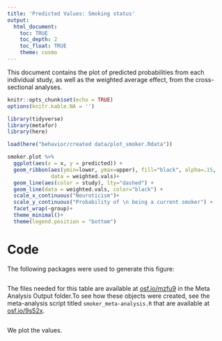 ```yaml
---
title: 'Predicted Values: Smoking status'
output: 
  html_document:
    toc: TRUE
    toc_depth: 2
    toc_float: TRUE
    theme: cosmo
---
```


This document contains the plot of predicted probabilities from each individual study, as well as the weighted average effect, from the cross-sectional analyses.

```r
knitr::opts_chunk$set(echo = TRUE)
options(knitr.kable.NA = '')
```


```r
library(tidyverse)
library(metafor)
library(here)
```


```r
load(here("behavior/created data/plot_smoker.Rdata"))
```

```r
smoker.plot %>%
  ggplot(aes(x = x, y = predicted)) +
  geom_ribbon(aes(ymin=lower, ymax=upper), fill="black", alpha=.15,
              data = weighted.vals)+
  geom_line(aes(color = study), lty="dashed") +
  geom_line(data = weighted.vals, color="black") +
  scale_x_continuous("Neuroticism")+
  scale_y_continuous("Probability of \n being a current smoker") +
  facet_wrap(~group)+
  theme_minimal()+
  theme(legend.position = "bottom")
```

# Code

The following packages were used to generate this figure: 

```r
```

The files needed for this table are available at [osf.io/mzfu9](https://osf.io/mzfu9/) in the Meta Analysis Output folder.To see how these objects were created, see the meta-analysis script titled `smoker_meta-analysis.R` that are available at [osf.io/9s52x](https://osf.io/9s52x/).

```r
```

We plot the values.

```r
```


